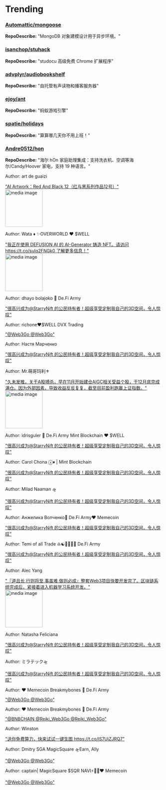 
# Trending

### [Automattic/mongoose](https://github.com/Automattic/mongoose)
**RepoDescribe:** "MongoDB 对象建模设计用于异步环境。"
  

### [isanchop/stuhack](https://github.com/isanchop/stuhack)
**RepoDescribe:** "studocu 高级免费 Chrome 扩展程序"
  

### [advplyr/audiobookshelf](https://github.com/advplyr/audiobookshelf)
**RepoDescribe:** "自托管有声读物和播客服务器"
  

### [ejoy/ant](https://github.com/ejoy/ant)
**RepoDescribe:** "蚂蚁游戏引擎"
  

### [spatie/holidays](https://github.com/spatie/holidays)
**RepoDescribe:** "算算哪几天你不用上班！"
  

### [Andre0512/hon](https://github.com/Andre0512/hon)
**RepoDescribe:** "海尔 hOn 家庭助理集成：支持洗衣机、空调等海尔/Candy/Hoover 家电，支持 19 种语言。"
  

<TwoColumnLayout>
  <div>
    <p>Author: art de guaizi</p>
    <a href="https://twitter.com/art_de_guaizi/status/1748526712705462438">"AI Artwork：Red And Black 12（红与黑系列作品12号）"</a>
  </div>
  <img width="120" src="https://pbs.twimg.com/media/GEQDxg5WQAA0ldf.jpg" alt="media image" />
</TwoColumnLayout>
  

<TwoColumnLayout>
  <div>
    <p>Author: Wata ♦️ ✨OVERWORLD ❤️ $WELL</p>
    <a href="https://twitter.com/russher24/status/1748606944972005584">"我正在使用 DEFUSION AI 的 AI-Generator 铸造 NFT。请访问 https://t.co/suIq2FNGk0 了解更多信息！"</a>
  </div>
  <img width="120" src="https://pbs.twimg.com/media/GERMu1IXIAAr_Hr.jpg" alt="media image" />
</TwoColumnLayout>
  

<TwoColumnLayout>
  <div>
    <p>Author: dhayo bolajoko 💙 De.Fi Army</p>
    <a href="https://twitter.com/longmanbas/status/1748638417661968712">"很高兴成为@StarryNift 的公民持有者！超级享受定制我自己的3D空间，令人惊叹"</a>
  </div>
  <div></div>
</TwoColumnLayout>
  

<TwoColumnLayout>
  <div>
    <p>Author: richone❤️$WELL DVX Trading</p>
    <a href="https://twitter.com/richone_success/status/1748646341927227648">"@Web3Go @Web3Go"</a>
  </div>
  <div></div>
</TwoColumnLayout>
  

<TwoColumnLayout>
  <div>
    <p>Author: Настя Марченко</p>
    <a href="https://twitter.com/NastyaM78220297/status/1748635889603911709">"很高兴成为@StarryNift 的公民持有者！超级享受定制我自己的3D空间，令人惊叹"</a>
  </div>
  <div></div>
</TwoColumnLayout>
  

<TwoColumnLayout>
  <div>
    <p>Author: Mr.萌哥玛利⚜️</p>
    <a href="https://twitter.com/Orz234/status/1748611166840950881">"久未发推，关于A股搏杀，早在11月开始建仓AIGC相关受益个股，于12月底完成满仓。因为外部因素，导致收益反反复复，截至目前盈利跑赢上证指数。"</a>
  </div>
  <img width="120" src="https://pbs.twimg.com/media/GERQk02XMAA34b5.jpg" alt="media image" />
</TwoColumnLayout>
  

<TwoColumnLayout>
  <div>
    <p>Author: idrisguler 💙 De.Fi Army Mint Blockchain ❤️ $WELL</p>
    <a href="https://twitter.com/idriseglr/status/1748633565179396406">"很高兴成为@StarryNift 的公民持有者！超级享受定制我自己的3D空间，令人惊叹"</a>
  </div>
  <div></div>
</TwoColumnLayout>
  

<TwoColumnLayout>
  <div>
    <p>Author: Carol Chona ⓧ♦️ | Mint Blockchain</p>
    <a href="https://twitter.com/ChonaCaroline/status/1748616845043675623">"很高兴成为@StarryNift 的公民持有者！超级享受定制我自己的3D空间，令人惊叹"</a>
  </div>
  <div></div>
</TwoColumnLayout>
  

<TwoColumnLayout>
  <div>
    <p>Author: Milad Naaman 🛸</p>
    <a href="https://twitter.com/MiladNaaman/status/1748619087222128959">"很高兴成为@StarryNift 的公民持有者！超级享受定制我自己的3D空间，令人惊叹"</a>
  </div>
  <div></div>
</TwoColumnLayout>
  

<TwoColumnLayout>
  <div>
    <p>Author: Анжелика Волченко💙 De.Fi Army❤️ Memecoin</p>
    <a href="https://twitter.com/AnzhelikaV04/status/1748612414491238797">"很高兴成为@StarryNift 的公民持有者！超级享受定制我自己的3D空间，令人惊叹"</a>
  </div>
  <div></div>
</TwoColumnLayout>
  

<TwoColumnLayout>
  <div>
    <p>Author: Temi of all Trade ♎☯️💜🏳️‍🌈💙 De.Fi Army</p>
    <a href="https://twitter.com/realtortemi/status/1748605612865237457">"很高兴成为@StarryNift 的公民持有者！超级享受定制我自己的3D空间，令人惊叹"</a>
  </div>
  <div></div>
</TwoColumnLayout>
  

<TwoColumnLayout>
  <div>
    <p>Author: Alec Yang</p>
    <a href="https://twitter.com/alecyangs/status/1748570442842149022">"『道且长,行则将至,事虽难,做则必成』整套Web3项目快要开发完了。区块链系统完成后，紧接着进入机器学习系统开发。"</a>
  </div>
  <img width="120" src="https://pbs.twimg.com/media/GEQrjBWawAAB48N.jpg" alt="media image" />
</TwoColumnLayout>
  

<TwoColumnLayout>
  <div>
    <p>Author: Natasha Feliciana</p>
    <a href="https://twitter.com/NatashaF52230/status/1748514094955593777">"很高兴成为@StarryNift 的公民持有者！超级享受定制我自己的3D空间，令人惊叹"</a>
  </div>
  <div></div>
</TwoColumnLayout>
  

<TwoColumnLayout>
  <div>
    <p>Author: ミラテック🛸</p>
    <a href="https://twitter.com/ass142/status/1748506636317331676">"很高兴成为@StarryNift 的公民持有者！超级享受定制我自己的3D空间，令人惊叹"</a>
  </div>
  <div></div>
</TwoColumnLayout>
  

<TwoColumnLayout>
  <div>
    <p>Author: ❤️ Memecoin Breakmybones 💙 De.Fi Army</p>
    <a href="https://twitter.com/laelfappp1/status/1748640691683508550">"@Web3Go @Web3Go"</a>
  </div>
  <div></div>
</TwoColumnLayout>
  

<TwoColumnLayout>
  <div>
    <p>Author: ❤️ Memecoin Breakmybones 💙 De.Fi Army</p>
    <a href="https://twitter.com/laelfappp1/status/1748643491905737035">"@BNBCHAIN @Reiki_Web3Go @Reiki_Web3Go"</a>
  </div>
  <div></div>
</TwoColumnLayout>
  

<TwoColumnLayout>
  <div>
    <p>Author: Winston</p>
    <a href="https://twitter.com/WinwinZsix4/status/1748571085304631592">"送你免费算力，快来试试一键生图 https://t.co/lS7UjZJRQ7"</a>
  </div>
  <div></div>
</TwoColumnLayout>
  

<TwoColumnLayout>
  <div>
    <p>Author: Dmitry SGA MagicSquare 🛸Earn, Ally</p>
    <a href="https://twitter.com/sagajdacnyj/status/1748626049682887042">"@Web3Go @Web3Go"</a>
  </div>
  <div></div>
</TwoColumnLayout>
  

<TwoColumnLayout>
  <div>
    <p>Author: captain| MagicSquare $SQR NAVI⚡️💚🌙❤️ Memecoin</p>
    <a href="https://twitter.com/rmktamil/status/1748632525923119342">"@Web3Go @Web3Go"</a>
  </div>
  <div></div>
</TwoColumnLayout>
  